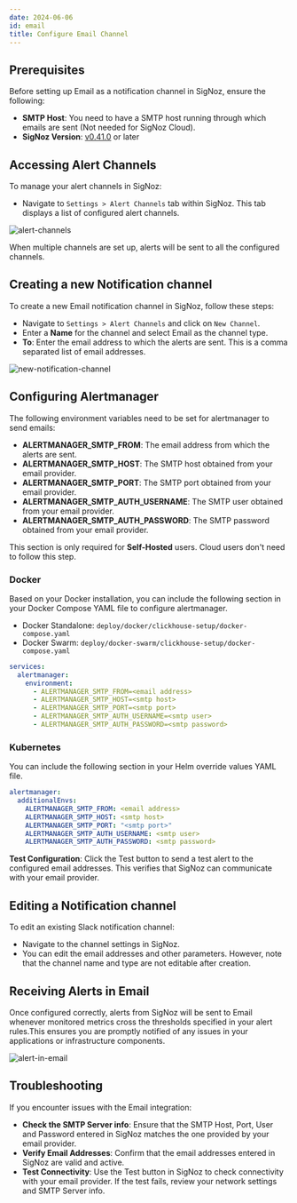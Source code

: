 ```yaml
---
date: 2024-06-06
id: email
title: Configure Email Channel
---
```


## Prerequisites
Before setting up Email as a notification channel in SigNoz, ensure the following:

- **SMTP Host**: You need to have a SMTP host running through which emails are sent (Not needed for SigNoz Cloud).
- **SigNoz Version**: [v0.41.0](https://github.com/SigNoz/signoz/releases/tag/v0.41.0) or later

## Accessing Alert Channels

To manage your alert channels in SigNoz:

- Navigate to `Settings > Alert Channels` tab within SigNoz. This tab displays a list of configured alert channels.

![alert-channels](/img/docs/alert-channels.webp)

<Admonition type="info">

When multiple channels are set up, alerts will be sent to all the configured channels.

</Admonition>

## Creating a new Notification channel
To create a new Email notification channel in SigNoz, follow these steps:

- Navigate to `Settings > Alert Channels` and click on `New Channel`.
- Enter a **Name** for the channel and select Email as the channel type.
- **To**: Enter the email address to which the alerts are sent. This is a comma separated list of email addresses.

![new-notification-channel](/img/docs/email-new-channel.png)


## Configuring Alertmanager

The following environment variables need to be set for alertmanager to send emails:

- **ALERTMANAGER_SMTP_FROM**: The email address from which the alerts are sent.
- **ALERTMANAGER_SMTP_HOST**: The SMTP host obtained from your email provider.
- **ALERTMANAGER_SMTP_PORT**: The SMTP port obtained from your email provider.
- **ALERTMANAGER_SMTP_AUTH_USERNAME**: The SMTP user obtained from your email provider.
- **ALERTMANAGER_SMTP_AUTH_PASSWORD**: The SMTP password obtained from your email provider.

<Admonition type="info">

This section is only required for **Self-Hosted** users. Cloud users don't need to follow this step.

</Admonition>

### Docker

Based on your Docker installation, you can include the following section in your Docker Compose YAML file to configure alertmanager.

- Docker Standalone: `deploy/docker/clickhouse-setup/docker-compose.yaml`
- Docker Swarm: `deploy/docker-swarm/clickhouse-setup/docker-compose.yaml`

```yaml {4-8}
services:
  alertmanager:
    environment:
      - ALERTMANAGER_SMTP_FROM=<email address>
      - ALERTMANAGER_SMTP_HOST=<smtp host>
      - ALERTMANAGER_SMTP_PORT=<smtp port>
      - ALERTMANAGER_SMTP_AUTH_USERNAME=<smtp user>
      - ALERTMANAGER_SMTP_AUTH_PASSWORD=<smtp password>
```

### Kubernetes

You can include the following section in your Helm override values YAML file.

```yaml
alertmanager:
  additionalEnvs:
    ALERTMANAGER_SMTP_FROM: <email address>
    ALERTMANAGER_SMTP_HOST: <smtp host>
    ALERTMANAGER_SMTP_PORT: "<smtp port>"
    ALERTMANAGER_SMTP_AUTH_USERNAME: <smtp user>
    ALERTMANAGER_SMTP_AUTH_PASSWORD: <smtp password>
```

**Test Configuration**: 
Click the Test button to send a test alert to the configured email addresses. This verifies that SigNoz can communicate with your email provider.

## Editing a Notification channel

To edit an existing Slack notification channel:
- Navigate to the channel settings in SigNoz.
- You can edit the email addresses and other parameters. However, note that the channel name and type are not editable after creation.

## Receiving Alerts in Email

Once configured correctly, alerts from SigNoz will be sent to Email whenever monitored metrics cross the thresholds specified in your alert rules.This ensures you are promptly notified of any issues in your applications or infrastructure components.

![alert-in-email](/img/docs/alerts-in-email.png)

## Troubleshooting
If you encounter issues with the Email integration:

- **Check the SMTP Server info**: Ensure that the SMTP Host, Port, User and Password entered in SigNoz matches the one provided by your email provider.
- **Verify Email Addresses**: Confirm that the email addresses entered in SigNoz are valid and active.
- **Test Connectivity**: Use the Test button in SigNoz to check connectivity with your email provider. If the test fails, review your network settings and SMTP Server info.

